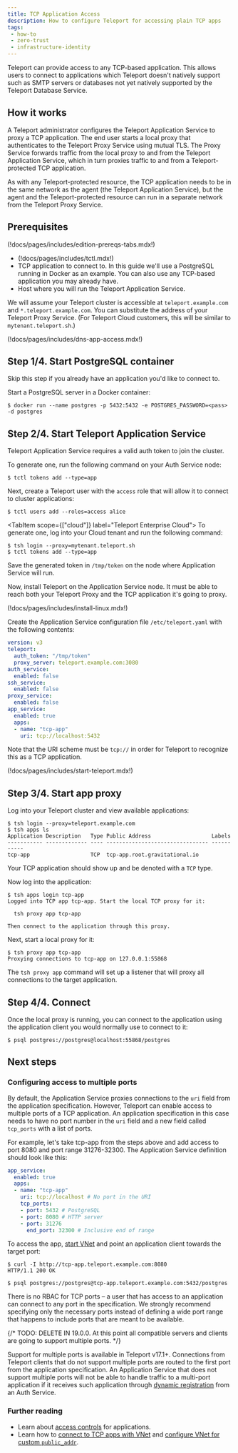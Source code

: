 ```yaml
---
title: TCP Application Access
description: How to configure Teleport for accessing plain TCP apps
tags:
 - how-to
 - zero-trust
 - infrastructure-identity
---
```


Teleport can provide access to any TCP-based application. This allows users to
connect to applications which Teleport doesn't natively support such as SMTP
servers or databases not yet natively supported by the Teleport Database
Service.

## How it works

A Teleport administrator configures the Teleport Application Service to proxy a
TCP application. The end user starts a local proxy that authenticates to the
Teleport Proxy Service using mutual TLS. The Proxy Service forwards traffic from
the local proxy to and from the Teleport Application Service, which in turn
proxies traffic to and from a Teleport-protected TCP application. 

As with any Teleport-protected resource, the TCP application needs to be in the
same network as the agent (the Teleport Application Service), but the agent and
the Teleport-protected resource can run in a separate network from the Teleport
Proxy Service.

## Prerequisites

(!docs/pages/includes/edition-prereqs-tabs.mdx!)

- (!docs/pages/includes/tctl.mdx!)
- TCP application to connect to. In this guide we'll use a PostgreSQL running
  in Docker as an example. You can also use any TCP-based application you may
  already have.
- Host where you will run the Teleport Application Service.

We will assume your Teleport cluster is accessible at `teleport.example.com`
and `*.teleport.example.com`. You can substitute the address of your Teleport
Proxy Service. (For Teleport Cloud customers, this will be similar to
`mytenant.teleport.sh`.)

<Admonition type="note">
(!docs/pages/includes/dns-app-access.mdx!)
</Admonition>

## Step 1/4. Start PostgreSQL container

Skip this step if you already have an application you'd like to connect to.

Start a PostgreSQL server in a Docker container:

```code
$ docker run --name postgres -p 5432:5432 -e POSTGRES_PASSWORD=<pass> -d postgres
```

## Step 2/4. Start Teleport Application Service

Teleport Application Service requires a valid auth token to join the cluster.

<Tabs>
<TabItem scope={["oss", "enterprise"]} label="Self-Hosted">
To generate one, run the following command on your Auth Service node:

```code
$ tctl tokens add --type=app
```

Next, create a Teleport user with the `access` role that will allow it to
connect to cluster applications:

```code
$ tctl users add --roles=access alice
```
</TabItem>

<TabItem scope={["cloud"]} label="Teleport Enterprise Cloud">
To generate one, log into your Cloud tenant and run the following command:

```code
$ tsh login --proxy=mytenant.teleport.sh
$ tctl tokens add --type=app
```
</TabItem>

</Tabs>

Save the generated token in `/tmp/token` on the node where Application Service
will run.

Now, install Teleport on the Application Service node. It must be able to reach
both your Teleport Proxy and the TCP application it's going to proxy.

(!docs/pages/includes/install-linux.mdx!)

Create the Application Service configuration file `/etc/teleport.yaml` with
the following contents:

```yaml
version: v3
teleport:
  auth_token: "/tmp/token"
  proxy_server: teleport.example.com:3080
auth_service:
  enabled: false
ssh_service:
  enabled: false
proxy_service:
  enabled: false
app_service:
  enabled: true
  apps:
  - name: "tcp-app"
    uri: tcp://localhost:5432
```

Note that the URI scheme must be `tcp://` in order for Teleport to recognize
this as a TCP application.

(!docs/pages/includes/start-teleport.mdx!)

## Step 3/4. Start app proxy

Log into your Teleport cluster and view available applications:

```code
$ tsh login --proxy=teleport.example.com
$ tsh apps ls
Application Description   Type Public Address                   Labels
----------- ------------- ---- -------------------------------- -----------
tcp-app                   TCP  tcp-app.root.gravitational.io
```

Your TCP application should show up and be denoted with a `TCP` type.

Now log into the application:

```code
$ tsh apps login tcp-app
Logged into TCP app tcp-app. Start the local TCP proxy for it:

  tsh proxy app tcp-app

Then connect to the application through this proxy.
```

Next, start a local proxy for it:

```code
$ tsh proxy app tcp-app
Proxying connections to tcp-app on 127.0.0.1:55868
```

The `tsh proxy app` command will set up a listener that will proxy all connections to
the target application.

## Step 4/4. Connect

Once the local proxy is running, you can connect to the application using the
application client you would normally use to connect to it:

```code
$ psql postgres://postgres@localhost:55868/postgres
```

## Next steps

### Configuring access to multiple ports

By default, the Application Service proxies connections to the `uri` field from the application
specification. However, Teleport can enable access to multiple ports of a TCP application. An
application specification in this case needs to have no port number in the `uri` field and a new
field called `tcp_ports` with a list of ports.

For example, let's take tcp-app from the steps above and add access to port 8080 and port range
31276-32300. The Application Service definition should look like this:

```yaml
app_service:
  enabled: true
  apps:
  - name: "tcp-app"
    uri: tcp://localhost # No port in the URI
    tcp_ports:
    - port: 5432 # PostgreSQL
    - port: 8080 # HTTP server
    - port: 31276
      end_port: 32300 # Inclusive end of range
```

To access the app, [start VNet](../../../connect-your-client/vnet.mdx) and point an application
client towards the target port:

```code
$ curl -I http://tcp-app.teleport.example.com:8080
HTTP/1.1 200 OK

$ psql postgres://postgres@tcp-app.teleport.example.com:5432/postgres
```

<Admonition type="warning">
There is no RBAC for TCP ports – a user that has access to an application can connect to any port in
the specification. We&nbsp;strongly recommend specifying only the necessary ports instead of defining a
wide port range that happens to include ports that are meant to be available.
</Admonition>

{/* TODO: DELETE IN 19.0.0. At this point all compatible servers and clients are going
to support multiple ports. */}

Support for multiple ports is available in Teleport v17.1+. Connections from Teleport clients that
do not support multiple ports are routed to the first port from the application specification. An
Application Service that does not support multiple ports will not be able to handle traffic to a
multi-port application if it receives such application through [dynamic
registration](./dynamic-registration.mdx) from an Auth Service.

### Further reading

- Learn about [access controls](../controls.mdx) for applications.
- Learn how to [connect to TCP apps with VNet](../../../connect-your-client/vnet.mdx) and
  [configure VNet for custom `public_addr`](vnet.mdx).
